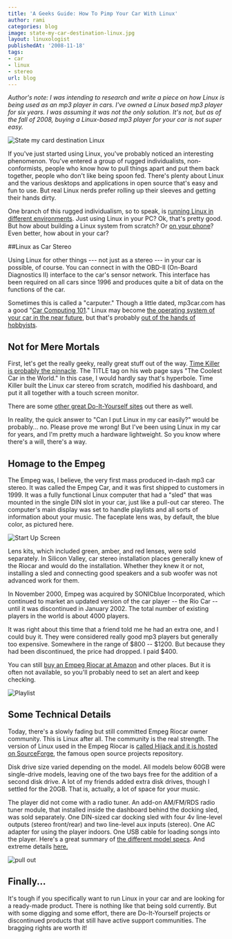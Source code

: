 ```yaml
---
title: 'A Geeks Guide: How To Pimp Your Car With Linux'
author: rami
categories: blog
image: state-my-car-destination-linux.jpg
layout: linuxologist
publishedAt: '2008-11-18'
tags:
- car
- linux
- stereo
url: blog
---
```


*Author's note: I was intending to research and write a piece on how Linux is being used as an mp3 player in cars. I've owned a Linux based mp3 player for six years. I was assuming it was not the only solution. It's not, but as of the fall of 2008, buying a Linux-based mp3 player for your car is not super easy.*

![State my card destination Linux](/assets/images/content/blog/state-my-car-destination-linux.jpg)

If you've just started using Linux, you've probably noticed an interesting phenomenon. You've entered a group of rugged individualists, non-conformists, people who know how to pull things apart and put them back together, people who don't like being spoon fed. There's plenty about Linux and the various desktops and applications in open source that's easy and fun to use. But real Linux nerds prefer rolling up their sleeves and getting their hands dirty.

One branch of this rugged individualism, so to speak, is [running Linux in different environments](/2008/11/07/how-linux-can-save-chickens-helps-the-environment-and-navigate-the-high-seas). Just using Linux in your PC? Ok, that's pretty good. But how about building a Linux system from scratch? Or [on your phone](/2008/09/openmoko-freerunner-unboxing/)? Even better, how about in your car?

##Linux as Car Stereo

Using Linux for other things --- not just as a stereo --- in your car is possible, of course. You can connect in with the OBD-II (On-Board Diagnostics II) interface to the car's sensor network. This interface has been required on all cars since 1996 and produces quite a bit of data on the functions of the car.

Sometimes this is called a "carputer." Though a little dated, mp3car.com has a good "[Car Computing 101](http://www.mp3car.com/index.php/Getting-Started/Car-Computing-101.html)." Linux may become [the operating system of your car in the near future](http://www.linuxinsider.com/story/Will-Your-Next-New-Car-Have-Linux-Inside-62112.html), but that's probably [out of the hands of hobbyists](http://blog.internetnews.com/skerner/2008/05/linux-soon-to-be-in-your-car.html).

## Not for Mere Mortals

First, let's get the really geeky, really great stuff out of the way. [Time Killer is probably the pinnacle](https://www.timekiller.org/carpc/index.php). The TITLE tag on his web page says "The Coolest Car in the World." In this case, I would hardly say that's hyperbole. Time Killer built the Linux car stereo from scratch, modified his dashboard, and put it all together with a touch screen monitor.

There are some [other great Do-It-Yourself sites](http://www.google.com/search?q=car+linux+mp3+player&ie=utf-8&oe=utf-8&aq=t&rls=org.mozilla:en-US:official&client=firefox-a) out there as well.

In reality, the quick answer to "Can I put Linux in my car easily?" would be probably... no. Please prove me wrong! But I've been using Linux in my car for years, and I'm pretty much a hardware lightweight. So you know where there's a will, there's a way.

## Homage to the Empeg

The Empeg was, I believe, the very first mass produced in-dash mp3 car stereo. It was called the Empeg Car, and it was first shipped to customers in 1999\. It was a fully functional Linux computer that had a "sled" that was mounted in the single DIN slot in your car, just like a pull-out car stereo. The computer's main display was set to handle playlists and all sorts of information about your music. The faceplate lens was, by default, the blue color, as pictured here.

![Start Up Screen](/assets/images/content/blog/start-up-screen.png)

Lens kits, which included green, amber, and red lenses, were sold separately. In Silicon Valley, car stereo installation places generally knew of the Riocar and would do the installation. Whether they knew it or not, installing a sled and connecting good speakers and a sub woofer was not advanced work for them.

In November 2000, Empeg was acquired by SONICblue Incorporated, which continued to market an updated version of the car player -- the Rio Car -- until it was discontinued in January 2002\. The total number of existing players in the world is about 4000 players.

It was right about this time that a friend told me he had an extra one, and I could buy it. They were considered really good mp3 players but generally too expensive. Somewhere in the range of $800 -- $1200\. But because they had been discontinued, the price had dropped. I paid $400.

You can still [buy an Empeg Riocar at Amazon](http://www.amazon.com/Empeg-Rio-20GB-player-Mark/dp/B000BUMEE4) and other places. But it is often not available, so you'll probably need to set an alert and keep checking.


![Playlist](/assets/images/content/blog/playlists.png)

## Some Technical Details  

Today, there's a slowly fading but still committed Empeg Riocar owner community. This is Linux after all. The community is the real strength. The version of Linux used in the Empeg Riocar is [called Hijack and it is hosted on SourceForge](http://empeg-hijack.sourceforge.net/), the famous open source projects repository.

Disk drive size varied depending on the model. All models below 60GB were single-drive models, leaving one of the two bays free for the addition of a second disk drive. A lot of my friends added extra disk drives, though I settled for the 20GB. That is, actually, a lot of space for your music.

The player did not come with a radio tuner. An add-on AM/FM/RDS radio tuner module, that installed inside the dashboard behind the docking sled, was sold separately. One DIN-sized car docking sled with four 4v line-level outputs (stereo front/rear) and two line-level aux inputs (stereo). One AC adapter for using the player indoors. One USB cable for loading songs into the player. Here's a great summary of [the different model specs](http://coderage.org/empeg/). And extreme details [here.](http://www.anandtech.com/printarticle.aspx?i=1321)

![pull out](/assets/images/content/blog/pull-out.png)

## Finally...

It's tough if you specifically want to run Linux in your car and are looking for a ready-made product. There is nothing like that being sold currently. But with some digging and some effort, there are Do-It-Yourself projects or discontinued products that still have active support communities. The bragging rights are worth it!
